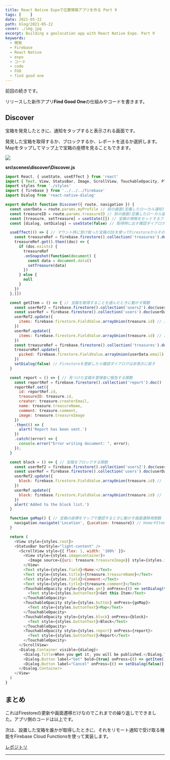 ```yaml
---
title: React Native Expoで位置情報アプリを作る Part 9
tags: [    ]
date: 2021-05-22
path: blog/2021-05-22
cover: ./img.jpg
excerpt: Building a geolocation app with React Native Expo. Part 9
keywords:
  - 開発
  - Firebase
  - React Native
  - expo
  - コード
  - code
  - FGO
  - find good one
---
```


<Link to="/blog/2021-05-21">前回</Link>の続きです。

リリースした新作アプリ**Find Good One**の仕組みやコードを書きます。

## Discover

宝箱を発見したときに、通知をタップすると表示される画面です。

発見した宝箱を取得するか、ブロックするか、レポートを送るか選択します。Mapをタップしてマップ上で宝箱の座標を見ることもできます。

![](./img1.jpg)

**src\scenes\discover\Discover.js**

```javascript
import React, { useState, useEffect } from 'react'
import { Text, View, StatusBar, Image, ScrollView, TouchableOpacity, Platform } from 'react-native'
import styles from './styles'
import { firebase } from '../../../firebase'
import Dialog from 'react-native-dialog'

export default function Discover({ route, navigation }) {
  const userData = route.params.myProfile // 前の画面(定義したローカル通知)から受け取った自分の情報を格納
  const treasureID = route.params.treasureID // 前の画面(定義したローカル通知)から受け取った宝箱のIDを格納
  const [treasure, setTreasure] = useState([]) // 宝箱の情報をセットするフック
  const [dialog, setDialog] = useState(false) // 取得時に出す確認ダイアログの表示非表示制御用フック

  useEffect(() => { // マウント時に受け取った宝箱のIDを使ってFirestoreからその宝箱の情報を取得する
    const treasureRef = firebase.firestore().collection('treasures').doc(treasureID)
    treasureRef.get().then((doc) => {
      if (doc.exists) {
        treasureRef
        .onSnapshot(function(document) {
          const data = document.data()
          setTreasure(data)
        })
      } else {
        null
      }
    })
  },[])

  const getItem = () => { // 宝箱を取得することを選んだときに動かす関数
    const userRef2 = firebase.firestore().collection('users2').doc(userData.email)
    const userRef = firebase.firestore().collection('users').doc(userData.id)
    userRef2.update({
      items: firebase.firestore.FieldValue.arrayUnion(treasure.id) // 取得した宝箱配列に宝箱のIDを追加
    })
    userRef.update({
      items: firebase.firestore.FieldValue.arrayUnion(treasure.id) // 取得した宝箱配列に宝箱のIDを追加
    })
    const treasureRef = firebase.firestore().collection('treasures').doc(treasure.id)
    treasureRef.update({
      picked: firebase.firestore.FieldValue.arrayUnion(userData.email) // この宝箱を取得したユーザー配列に自分のID(メールアドレス)を追加
    })
    setDialog(false) // Firestoreを更新したら確認ダイアログは非表示に戻す
  }

  const report = () => { // 見つけた宝箱を管理者に報告する関数
    const reportRef = firebase.firestore().collection('report').doc()
    reportRef.set({
      id: reportRef.id,
      treasureID: treasure.id,
      creater: treasure.createrEmail,
      name: treasure.treasureName,
      comment: treasure.comment,
      image: treasure.treasureImage
    })
    .then(() => {
      alert('Report has been sent.')
    })
    .catch((error) => {
      console.error("Error writing document: ", error);
    });
  }

  const block = () => { // 宝箱をブロックする関数
    const userRef2 = firebase.firestore().collection('users2').doc(userData.email)
    const userRef = firebase.firestore().collection('users').doc(userData.id)
    userRef2.update({
      block: firebase.firestore.FieldValue.arrayUnion(treasure.id) // ブロックした宝箱配列にこの宝箱IDを追加
    })
    userRef.update({
      block: firebase.firestore.FieldValue.arrayUnion(treasure.id) // ブロックした宝箱配列にこの宝箱IDを追加
    })
    alert('Added to the block list.')
  }

  function goMap() { // 宝箱の座標をマップで確認するときに動かす画面遷移用関数
    navigation.navigate('Location', {Location: treasure}) // HomeやItemsでも使っているLocationスクリーンに宝箱の情報を渡して遷移する
  }

  return (
    <View style={styles.root}>
    <StatusBar barStyle="light-content" />
      <ScrollView style={{ flex: 1, width: '100%' }}>
        <View style={styles.imagecontainer}>
          <Image source={{uri: treasure.treasureImage}} style={styles.image}/>
        </View>
        <Text style={styles.field}>Name:</Text>
        <Text style={styles.title}>{treasure.treasureName}</Text>
        <Text style={styles.field}>Comment:</Text>
        <Text style={styles.title}>{treasure.comment}</Text>
        <TouchableOpacity style={styles.get} onPress={() => setDialog(true)}>
          <Text style={styles.buttonText}>Get this Item</Text>
        </TouchableOpacity>
        <TouchableOpacity style={styles.button} onPress={goMap}>
          <Text style={styles.buttonText}>Map</Text>
        </TouchableOpacity>
        <TouchableOpacity style={styles.block} onPress={block}>
          <Text style={styles.buttonText}>Block</Text>
        </TouchableOpacity>
        <TouchableOpacity style={styles.report} onPress={report}>
          <Text style={styles.buttonText}>Report</Text>
        </TouchableOpacity>
      </ScrollView>
      <Dialog.Container visible={dialog}>
        <Dialog.Title>When you get it, you will be published.</Dialog.Title>
        <Dialog.Button label="Get" bold={true} onPress={() => getItem()} />
        <Dialog.Button label="Cancel" onPress={() => setDialog(false)} />
      </Dialog.Container>
    </View>
  )
}
```

## まとめ

これはFirestoreの更新や画面遷移だけなのでこれまでの繰り返しでできました。アプリ側のコードは以上です。

次は、設置した宝箱を誰かが取得したときに、それをリモート通知で受け取る機能をFirebase Cloud Functionsを使って実装します。

[レポジトリ](https://github.com/kiyohken2000/maptrap)

---